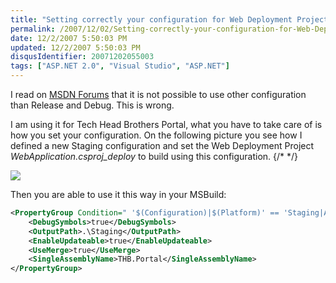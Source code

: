 ```yaml
---
title: "Setting correctly your configuration for Web Deployment Projects VS08"
permalink: /2007/12/02/Setting-correctly-your-configuration-for-Web-Deployment-Projects-VS08/
date: 12/2/2007 5:50:03 PM
updated: 12/2/2007 5:50:03 PM
disqusIdentifier: 20071202055003
tags: ["ASP.NET 2.0", "Visual Studio", "ASP.NET"]
---
```

I read on [MSDN Forums](http://forums.asp.net/t/1151526.aspx) that it is not possible to use other configuration than Release and Debug. This is wrong.

I am using it for Tech Head Brothers Portal, what you have to take care of is how you set your configuration. On the following picture you see how I defined a new Staging configuration and set the Web Deployment Project *WebApplication.csproj_deploy* to build using this configuration.
{/* <!-- more --> */}

![](http://farm3.static.flickr.com/2203/2079573615_8fa38ad83d_o.jpg) 

Then you are able to use it this way in your MSBuild:

```xml
<PropertyGroup Condition=" '$(Configuration)|$(Platform)' == 'Staging|AnyCPU' ">
    <DebugSymbols>true</DebugSymbols>
    <OutputPath>.\Staging</OutputPath>
    <EnableUpdateable>true</EnableUpdateable>
    <UseMerge>true</UseMerge>
    <SingleAssemblyName>THB.Portal</SingleAssemblyName>
</PropertyGroup>
```
